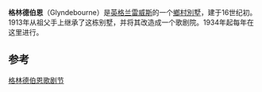 '''格林德伯恩'''（Glyndebourne）是[[英格兰|英格兰]][[雷威斯|雷威斯]]的一个[[英國鄉村別墅|鄉村別墅]]，建于16世纪初。1913年{{tsl|en|John Christie (opera manager)|约翰·克里斯蒂 (歌剧院管理人)|约翰·克里斯蒂}}从祖父手上继承了这栋别墅，并将其改造成一个歌剧院。1934年起每年{{link-en|格林德伯恩歌剧节|Glyndebourne Festival Opera}}在这里进行。

== 参考 ==
[https://web.archive.org/web/20071010000630/http://www.worldwideticketing.com/chinese/festivals/glyndebourne-festival-opera.htm 格林德伯恩歌剧节]

{{UK-geo-stub}}